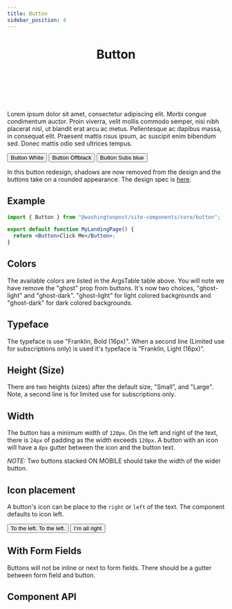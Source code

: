 ```yaml
---
title: Button
sidebar_position: 4
---
```




# <Header>Button</Header>

<!-- Description of component -->
<p className="font-xs font-light font--subhead">
Lorem ipsum dolor sit amet, consectetur adipiscing elit. Morbi congue condimentum auctor. Proin viverra, velit mollis commodo semper, nisi nibh placerat nisl, ut blandit erat arcu ac metus. Pellentesque ac dapibus massa, in consequat elit. Praesent mattis risus ipsum, ac suscipit enim bibendum sed. Donec mattis odio sed ultrices tempus. 
</p>

<!-- Live Example of component -->
<Container>
  <Button className="mr-sm"  color="white" >
    Button White
  </Button>
  <Button  color="offblack" >
    Button Offblack
  </Button>
  <Button className="ml-sm"  color="subs-blue" >
    Button Subs blue
  </Button>
</Container>

<!-- Tabs between design & implementation -->
<Tabs isDesignDoc={false} relatedUrl="design/uncategorized/button"/>

In this button redesign, shadows are now removed from the design and the buttons take on a rounded appearance. The design spec is [here](https://washpost.invisionapp.com/d/main#/console/19919949/420203655/preview).

<Canvas>
  <Story id="button--default"></Story>
</Canvas>

## Example

```jsx
import { Button } from "@washingtonpost/site-components/core/button";

export default function MyLandingPage() {
  return <Button>Click Me</Button>;
}
```

## Colors

The available colors are listed in the ArgsTable table above. You will note we have remove the "ghost" prop from buttons. It's now two choices, "ghost-light" and "ghost-dark". "ghost-light" for light colored backgrounds and "ghost-dark" for dark colored backgrounds.

## Typeface

The typeface is use "Franklin, Bold (16px)". When a second line (Limited use for subscriptions only) is used it's typeface is "Franklin, Light (16px)".

## Height (Size)

There are two heights (sizes) after the default size, "Small", and "Large". Note, a second line is for limited use for subscriptions only.

## Width

The button has a minimum width of `120px`. On the left and right of the text, there is `24px` of padding as the width exceeds `120px`. A button with an icon will have a `8px` gutter between the icon and the button text.

_NOTE:_ Two buttons stacked ON MOBILE should take the width of the wider button.

## Icon placement

A button's icon can be place to the `right` or `left` of the text. The component defaults to icon left.

  <Button renderIcon={ArrowLeft16} color="white" iconPlacement="left">
    To the left. To the left.
  </Button>
  <Button renderIcon={ArrowRight16} color="white" iconPlacement="right">
    I’m all right
  </Button>

## With Form Fields

Buttons will not be inline or next to form fields. There should be a gutter between form field and button.

## Component API

<ArgsTable of={Button} />
